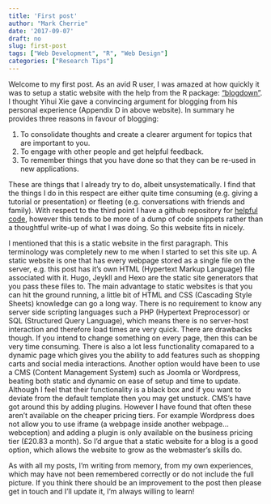 ---
title: 'First post'
author: "Mark Cherrie"
date: '2017-09-07'
draft: no
slug: first-post
tags: ["Web Development", "R", "Web Design"]
categories: ["Research Tips"]
---
Welcome to my first post. As an avid R user, I was amazed at how quickly it was to setup a static website with the help from the R package: ["blogdown"](https://bookdown.org/yihui/blogdown/). I thought Yihui Xie gave a convincing argument for blogging from his personal experience (Appendix D in above website). In summary he provides three reasons in favour of blogging: 

1. To consolidate thoughts and create a clearer argument for topics that are important to you.
2. To engage with other people and get helpful feedback.
3. To remember things that you have done so that they can be re-used in new applications.

These are things that I already try to do, albeit unsystematically. I find that the things I do in this respect are either quite time consuming (e.g. giving a tutorial or presentation) or fleeting (e.g. conversations with friends and family). With respect to the third point I have a github repository for [helpful code](https://github.com/markocherrie/Helpful_Code), however this tends to be more of a dump of code snippets rather than a thoughtful write-up of what I was doing. So this website fits in nicely. 

I mentioned that this is a static website in the first paragraph. This terminology was completely new to me when I started to set this site up. A static website is one that has every webpage stored as a single file on the server, e.g. this post has it's own HTML (Hypertext Markup Language) file associated with it. Hugo, Jeykll and Hexo are the static site generators that you pass these files to. The main advantage to static websites is that you can hit the ground running, a little bit of HTML and CSS (Cascading Style Sheets) knowledge can go a long way. There is no requirement to know any server side scripting languages such a PHP (Hypertext Preprocessor) or SQL (Structured Query Language), which means there is no server-host interaction and therefore load times are very quick. There are drawbacks though. If you intend to change something on every page, then this can be very time consuming. There is also a lot less functionality comapared to a dynamic page which gives you the ability to add features such as shopping carts and social media interactions. Another option would have been to use a CMS (Content Management System) such as Joomla or Wordpress, beating both static and dynamic on ease of setup and time to update. Although I feel that their functionality is a black box and if you want to deviate from the default template then you may get unstuck. CMS's have got around this by adding plugins. However I have found that often these aren't available on the cheaper pricing tiers. For example Wordpress does not allow you to use iframe (a webpage inside another webpage...webception) and adding a plugin is only available on the business pricing tier (£20.83 a month). So I'd argue that a static website for a blog is a good option, which allows the website to grow as the webmaster's skills do. 

As with all my posts, I'm writing from memory, from my own experiences, which may have not been remembered correctly or do not include the full picture. If you think there should be an improvement to the post then please get in touch and I'll update it, I'm always willing to learn! 






